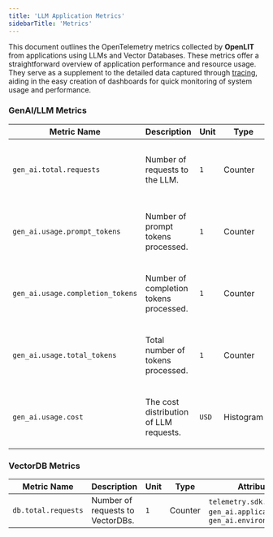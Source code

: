 ```yaml
---
title: 'LLM Application Metrics'
sidebarTitle: 'Metrics'
---
```


This document outlines the OpenTelemetry metrics collected by **OpenLIT** from applications using LLMs and Vector Databases. These metrics offer a straightforward overview of application performance and resource usage. They serve as a supplement to the detailed data captured through [tracing](./tracing), aiding in the easy creation of dashboards for quick monitoring of system usage and performance.

### GenAI/LLM Metrics

| Metric Name                       | Description                                | Unit  | Type | Attributes                                                                                         |
|-----------------------------------|--------------------------------------------|-------|-------------|----------------------------------------------------------------------------------------------------|
| `gen_ai.total.requests`           | Number of requests to the LLM.             | `1`   | Counter     | `telemetry.sdk.name`, `gen_ai.application_name`, `gen_ai.system`, `gen_ai.environment`, `gen_ai.type`, `gen_ai.request.model` |
| `gen_ai.usage.prompt_tokens`      | Number of prompt tokens processed.         | `1`   | Counter     | `telemetry.sdk.name`, `gen_ai.application_name`, `gen_ai.system`, `gen_ai.environment`, `gen_ai.type`, `gen_ai.request.model` |
| `gen_ai.usage.completion_tokens`  | Number of completion tokens processed.     | `1`   | Counter     | `telemetry.sdk.name`, `gen_ai.application_name`, `gen_ai.system`, `gen_ai.environment`, `gen_ai.type`, `gen_ai.request.model` |
| `gen_ai.usage.total_tokens`       | Total number of tokens processed.          | `1`   | Counter     | `telemetry.sdk.name`, `gen_ai.application_name`, `gen_ai.system`, `gen_ai.environment`, `gen_ai.type`, `gen_ai.request.model` |
| `gen_ai.usage.cost`               | The cost distribution of LLM requests.     | `USD` | Histogram   | `telemetry.sdk.name`, `gen_ai.application_name`, `gen_ai.system`, `gen_ai.environment`, `gen_ai.type`, `gen_ai.request.model` |

### VectorDB Metrics

| Metric Name             | Description                                | Unit  | Type | Attributes                                                   |
|-------------------------|--------------------------------------------|-------|-------------|--------------------------------------------------------------|
| `db.total.requests`     | Number of requests to VectorDBs.           | `1`   | Counter     | `telemetry.sdk.name`, `gen_ai.application_name`, `gen_ai.environment` |

